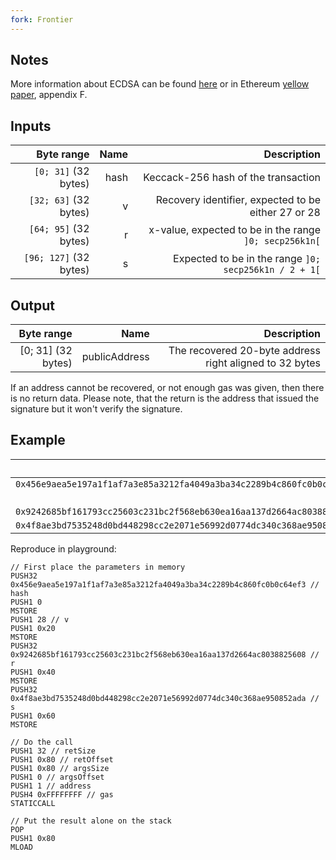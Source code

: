 ```yaml
---
fork: Frontier
---
```


## Notes

More information about ECDSA can be found [here](https://en.wikipedia.org/wiki/Elliptic_Curve_Digital_Signature_Algorithm) or in Ethereum [yellow paper](https://ethereum.github.io/yellowpaper/paper.pdf), appendix F.

## Inputs

| Byte range | Name | Description |
|-----------:|-----:|------------:|
| `[0; 31]` (32 bytes) | hash | Keccack-256 hash of the transaction |
| `[32; 63]` (32 bytes) | v | Recovery identifier, expected to be either 27 or 28 |
| `[64; 95]` (32 bytes) | r | x-value, expected to be in the range `]0; secp256k1n[` |
| `[96; 127]` (32 bytes) | s | Expected to be in the range `]0; secp256k1n / 2 + 1[` |

## Output

| Byte range | Name | Description |
|-----------:|-----:|------------:|
| [0; 31] (32 bytes) | publicAddress | The recovered 20-byte address right aligned to 32 bytes |

 If an address cannot be recovered, or not enough gas was given, then there is no return data. Please note, that the return is the address that issued the signature but it won't verify the signature.
## Example

| Input | Output |
|------:|-------:|
| `0x456e9aea5e197a1f1af7a3e85a3212fa4049a3ba34c2289b4c860fc0b0c64ef3` | `0x7156526fbd7a3c72969b54f64e42c10fbb768c8a` |
| `28` | |
| `0x9242685bf161793cc25603c231bc2f568eb630ea16aa137d2664ac8038825608` | |
| `0x4f8ae3bd7535248d0bd448298cc2e2071e56992d0774dc340c368ae950852ada` | |

Reproduce in playground:

    // First place the parameters in memory
    PUSH32 0x456e9aea5e197a1f1af7a3e85a3212fa4049a3ba34c2289b4c860fc0b0c64ef3 // hash
    PUSH1 0
    MSTORE
    PUSH1 28 // v
    PUSH1 0x20
    MSTORE
    PUSH32 0x9242685bf161793cc25603c231bc2f568eb630ea16aa137d2664ac8038825608 // r
    PUSH1 0x40
    MSTORE
    PUSH32 0x4f8ae3bd7535248d0bd448298cc2e2071e56992d0774dc340c368ae950852ada // s
    PUSH1 0x60
    MSTORE

    // Do the call
    PUSH1 32 // retSize
    PUSH1 0x80 // retOffset
    PUSH1 0x80 // argsSize
    PUSH1 0 // argsOffset
    PUSH1 1 // address
    PUSH4 0xFFFFFFFF // gas
    STATICCALL

    // Put the result alone on the stack
    POP
    PUSH1 0x80
    MLOAD
